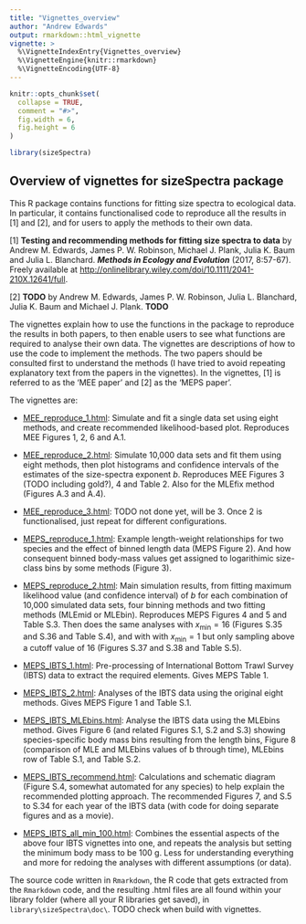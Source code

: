 ```yaml
---
title: "Vignettes_overview"
author: "Andrew Edwards"
output: rmarkdown::html_vignette
vignette: >
  %\VignetteIndexEntry{Vignettes_overview}
  %\VignetteEngine{knitr::rmarkdown}
  %\VignetteEncoding{UTF-8}
---
```


```r
knitr::opts_chunk$set(
  collapse = TRUE,
  comment = "#>",
  fig.width = 6,
  fig.height = 6
)
```

```r
library(sizeSpectra)
```

## Overview of vignettes for sizeSpectra package

This R package contains functions for fitting size spectra to ecological
data. In particular, it contains functionalised code to reproduce all the
results in [1] and [2], and for users to apply the methods to their own data.

[1] **Testing and recommending methods for fitting size spectra to data** by
Andrew M. Edwards, James P. W. Robinson, Michael J. Plank, Julia K. Baum and
Julia L. Blanchard. ***Methods in Ecology and Evolution*** (2017,
8:57-67). Freely available at
<http://onlinelibrary.wiley.com/doi/10.1111/2041-210X.12641/full>.

[2] **TODO** by Andrew M. Edwards, James P. W. Robinson, Julia L. Blanchard,
Julia K. Baum and Michael J. Plank. **TODO**

The vignettes explain how to use the functions in the package to reproduce the
results in both papers, to then enable users to see what functions are required
to analyse their own data.
The vignettes are descriptions of how to use the code to implement the
methods. The two papers should be consulted first to understand the methods (I
have tried to avoid repeating explanatory text from the papers in the vignettes). In the
vignettes, [1] is referred to as the 'MEE paper' and [2] as the 'MEPS paper'.

The vignettes are:

* [MEE_reproduce_1.html](MEE_reproduce_1.html): Simulate and fit a single data
  set using eight methods, and create recommended likelihood-based
  plot. Reproduces MEE Figures 1, 2, 6 and A.1.

* [MEE_reproduce_2.html](MEE_reproduce_2.html): Simulate 10,000
  data sets and fit them using eight methods, then plot histograms and confidence
  intervals of the estimates of the size-spectra exponent $b$. Reproduces MEE
  Figures 3 (TODO including gold?), 4 and Table 2. Also for the MLEfix method
  (Figures A.3 and A.4).

* [MEE_reproduce_3.html](MEE_reproduce_2.html): TODO not done yet, will
  be 3. Once 2 is functionalised, just repeat for different configurations.

* [MEPS_reproduce_1.html](MEPS_reproduce_1.html): Example length-weight
  relationships for two species and the effect of binned length data (MEPS
  Figure 2). And how consequent binned body-mass values get assigned to
  logarithimic size-class bins by some methods (Figure 3).

* [MEPS_reproduce_2.html](MEPS_reproduce_2.html): Main simulation results, from
  fitting maximum likelihood value (and confidence interval) of $b$ for each
  combination of 10,000 simulated data sets, four binning methods and two fitting
  methods (MLEmid or MLEbin). Reproduces MEPS Figures 4 and 5 and Table S.3. Then
  does the same analyses with $x$~min~$=16$ (Figures S.35 and S.36 and Table S.4),
  and with with $x$~min~$=1$ but only sampling above a cutoff value of 16
  (Figures S.37 and S.38 and Table S.5).

* [MEPS_IBTS_1.html](MEPS_IBTS_1.html): Pre-processing of International Bottom
  Trawl Survey (IBTS) data to extract the required elements. Gives MEPS Table 1.

* [MEPS_IBTS_2.html](MEPS_IBTS_2.html): Analyses of the IBTS data using the
  original eight methods. Gives MEPS Figure 1 and Table S.1.

* [MEPS_IBTS_MLEbins.html](MEPS_IBTS_MLEbins.html): Analyse the IBTS data using
  the MLEbins method. Gives Figure 6 (and related Figures S.1, S.2 and S.3)
  showing species-specific body mass bins resulting from the length bins, Figure
  8 (comparison of MLE and MLEbins values of b through time), MLEbins row of
  Table S.1, and Table S.2.

* [MEPS_IBTS_recommend.html](MEPS_IBTS_recommend.html): Calculations and schematic diagram
  (Figure S.4, somewhat automated for any species) to help explain the
  recommended plotting approach. The recommended Figures 7, and S.5 to S.34 for
  each year of the IBTS data (with code for doing separate figures and as a movie).

* [MEPS_IBTS_all_min_100.html](MEPS_IBTS_all_min_100.html): Combines the
  essential aspects of the above four IBTS vignettes into one, and repeats the
  analysis but setting the minimum body mass to be 100 g. Less for understanding
  everything and more for redoing the analyses with different assumptions (or data).

The source code written in `Rmarkdown`, the R code that gets extracted from the
  `Rmarkdown` code, and the resulting .html files are all found within your library
  folder (where all your R libraries get saved), in
  `library\sizeSpectra\doc\`. TODO check when build with vignettes.
